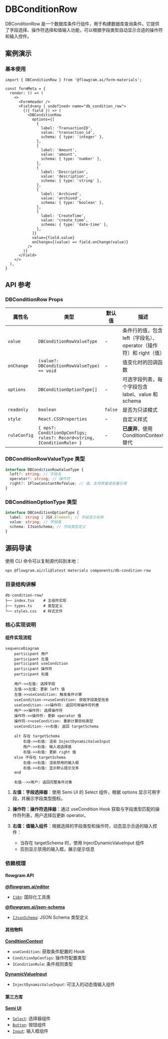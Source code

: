 
# DBConditionRow

DBConditionRow 是一个数据库条件行组件，用于构建数据库查询条件。它提供了字段选择、操作符选择和值输入功能，可以根据字段类型自动显示合适的操作符和输入控件。

## 案例演示

### 基本使用

<BasicStory />

```tsx pure title="form-meta.tsx"
import { DBConditionRow } from '@flowgram.ai/form-materials';

const formMeta = {
  render: () => (
    <>
      <FormHeader />
      <Field<any | undefined> name="db_condition_row">
        {({ field }) => (
          <DBConditionRow
            options={[
              {
                label: 'TransactionID',
                value: 'transaction_id',
                schema: { type: 'integer' },
              },
              {
                label: 'Amount',
                value: 'amount',
                schema: { type: 'number' },
              },
              {
                label: 'Description',
                value: 'description',
                schema: { type: 'string' },
              },
              {
                label: 'Archived',
                value: 'archived',
                schema: { type: 'boolean' },
              },
              {
                label: 'CreateTime',
                value: 'create_time',
                schema: { type: 'date-time' },
              },
            ]}
            value={field.value}
            onChange={(value) => field.onChange(value)}
          />
        )}
      </Field>
    </>
  ),
}
```

## API 参考

### DBConditionRow Props

| 属性名 | 类型 | 默认值 | 描述 |
|--------|------|--------|------|
| `value` | `DBConditionRowValueType` | - | 条件行的值，包含 left（字段名）、operator（操作符）和 right（值） |
| `onChange` | `(value?: DBConditionRowValueType) => void` | - | 值变化时的回调函数 |
| `options` | `DBConditionOptionType[]` | - | 可选字段列表，每个字段包含 label、value 和 schema |
| `readonly` | `boolean` | `false` | 是否为只读模式 |
| `style` | `React.CSSProperties` | - | 自定义样式 |
| `ruleConfig` | `{ ops?: ConditionOpConfigs; rules?: Record<string, IConditionRule> }` | - | **已废弃**，使用 ConditionContext 替代 |

### DBConditionRowValueType 类型

```typescript
interface DBConditionRowValueType {
  left?: string; // 字段名
  operator?: string; // 操作符
  right?: IFlowConstantRefValue; // 值，支持常量或变量引用
}
```

### DBConditionOptionType 类型

```typescript
interface DBConditionOptionType {
  label: string | JSX.Element; // 字段显示名称
  value: string; // 字段值
  schema: IJsonSchema; // 字段类型定义
}
```

## 源码导读

<SourceCode
  href="https://github.com/bytedance/flowgram.ai/tree/main/packages/materials/form-materials/src/components/db-condition-row"
/>

使用 CLI 命令可以复制源代码到本地：

```bash
npx @flowgram.ai/cli@latest materials components/db-condition-row
```

### 目录结构讲解

```
db-condition-row/
├── index.tsx    # 主组件实现
├── types.ts     # 类型定义
└── styles.css   # 样式文件
```

### 核心实现说明

#### 组件实现流程

```mermaid
sequenceDiagram
    participant 用户
    participant 左值
    participant useCondition
    participant 操作符
    participant 右值

    用户->>左值: 选择字段
    左值->>左值: 更新 left 值
    左值->>useCondition: 触发条件计算
    useCondition->>useCondition: 获取字段类型信息
    useCondition-->>操作符: 返回可用操作符列表
    用户->>操作符: 选择操作符
    操作符->>操作符: 更新 operator 值
    操作符->>useCondition: 重新计算目标类型
    useCondition-->>右值: 返回 targetSchema

    alt 存在 targetSchema
        右值->>右值: 渲染 InjectDynamicValueInput
        用户->>右值: 输入或选择值
        右值->>右值: 更新 right 值
    else 不存在 targetSchema
        右值->>右值: 渲染禁用的输入框
        右值->>右值: 显示默认提示文本
    end

    右值-->>用户: 返回完整条件对象
```

1. **左值：字段选择器**：使用 Semi UI 的 Select 组件，根据 options 显示可用字段，并展示字段类型图标。

2. **操作符：操作符选择器**：通过 useCondition Hook 获取与字段类型匹配的操作符列表，用户选择后更新 operator。

3. **右值：值输入组件**：根据选择的字段类型和操作符，动态显示合适的输入控件：
   - 当存在 targetSchema 时，使用 InjectDynamicValueInput 组件
   - 否则显示禁用的输入框，展示提示信息


### 依赖梳理

#### flowgram API

[**@flowgram.ai/editor**](https://github.com/bytedance/flowgram.ai/tree/main/packages/client/editor)
- [`I18n`](https://flowgram.ai/auto-docs/editor/variables/I18n): 国际化工具类

[**@flowgram.ai/json-schema**](https://github.com/bytedance/flowgram.ai/tree/main/packages/variable/json-schema)
- [`IJsonSchema`](https://flowgram.ai/auto-docs/json-schema/interfaces/IJsonSchema): JSON Schema 类型定义

#### 其他物料

[**ConditionContext**](./condition-context)
- `useCondition`: 获取条件配置的 Hook
- `ConditionOpConfigs`: 操作符配置类型
- `IConditionRule`: 条件规则类型

[**DynamicValueInput**](./dynamic-value-input)
- `InjectDynamicValueInput`: 可注入的动态值输入组件

#### 第三方库

[**Semi UI**](https://semi.design/zh-CN/)
- [`Select`](https://semi.design/zh-CN/input/select): 选择器组件
- [`Button`](https://semi.design/zh-CN/basic/button): 按钮组件
- [`Input`](https://semi.design/zh-CN/input/input): 输入框组件
